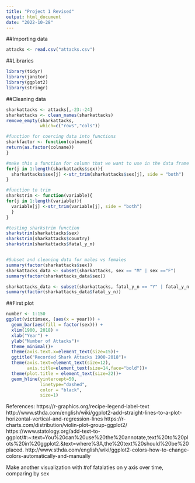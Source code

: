 ```yaml
---
title: "Project 1 Revised"
output: html_document
date: "2022-10-28"
---
```


##Importing data 
```r
attacks <- read.csv("attacks.csv")
```
##Libraries
```r
library(tidyr)
library(janitor)
library(ggplot2)
library(stringr)
```
##Cleaning data 
```r

sharkattacks <- attacks[,-23:-24]
sharkattacks <- clean_names(sharkattacks)
remove_empty(sharkattacks, 
             which=c("rows","cols"))

#function for coercing data into functions
sharkfactor <- function(colname){
return(as.factor(colname)) 
}            

#make this a function for column that we want to use in the data frame
for(j in 1:length(sharkattacks$sex)){
  sharkattacks$sex[j] <-str_trim(sharkattacks$sex[j], side = "both")
}

#function to trim 
sharkstrim <- function(variable){
for(j in 1:length(variable)){
  variable[j] <-str_trim(variable[j], side = "both")
  }
}

#testing sharkstrim function 
sharkstrim(sharkattacks$sex)
sharkstrim(sharkattacks$country)
sharkstrim(sharkattacks$fatal_y_n)


#Subset and cleaning data for males vs females 
summary(factor(sharkattacks$sex))
sharkattacks_data <- subset(sharkattacks, sex == "M" | sex =="F")
summary(factor(sharkattacks_data$sex))

sharkattacks_data <- subset(sharkattacks, fatal_y_n == "Y" | fatal_y_n == "N")
summary(factor(sharkattacks_data$fatal_y_n))

```
##First plot 
```r
number <- 1:150
ggplot(victimsex, (aes(x = year))) +
  geom_bar(aes(fill = factor(sex))) + 
  xlim(1900, 2018) + 
  xlab("Year") + 
  ylab("Number of Attacks")+
  theme_minimal()+
  theme(axis.text.x=element_text(size=15))+
  ggtitle("Recorded Shark Attacks 1900-2018")+
  theme(axis.text=element_text(size=12),
        axis.title=element_text(size=14,face="bold"))+
  theme(plot.title = element_text(size=22))+
  geom_hline(yintercept=50, 
             linetype="dashed", 
             color = "black",
             size=1)
```

References:
https://r-graphics.org/recipe-legend-label-text
http://www.sthda.com/english/wiki/ggplot2-add-straight-lines-to-a-plot-horizontal-vertical-and-regression-lines
https://r-charts.com/distribution/violin-plot-group-ggplot2/
https://www.statology.org/add-text-to-ggplot/#:~:text=You%20can%20use%20the%20annotate,text%20to%20plots%20in%20ggplot2.&text=where%3A,the%20text%20should%20be%20placed.
http://www.sthda.com/english/wiki/ggplot2-colors-how-to-change-colors-automatically-and-manually

Make another visualization with #of fatalaties on y axis over time, comparing by sex 

